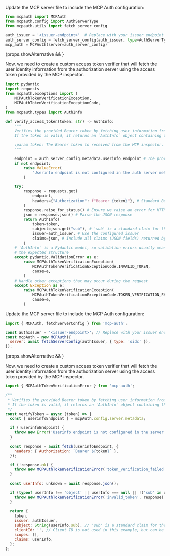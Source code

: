 

<Tabs groupId="sdk">

<TabItem value="python" label="Python">

Update the MCP server file to include the MCP Auth configuration:

```python
from mcpauth import MCPAuth
from mcpauth.config import AuthServerType
from mcpauth.utils import fetch_server_config

auth_issuer = '<issuer-endpoint>'  # Replace with your issuer endpoint
auth_server_config = fetch_server_config(auth_issuer, type=AuthServerType.OIDC)
mcp_auth = MCPAuth(server=auth_server_config)
```

{props.showAlternative && <ManualMetadataFetching oidc />}

Now, we need to create a custom access token verifier that will fetch the user identity information from the authorization server using the access token provided by the MCP inspector.

```python
import pydantic
import requests
from mcpauth.exceptions import (
    MCPAuthTokenVerificationException,
    MCPAuthTokenVerificationExceptionCode,
)
from mcpauth.types import AuthInfo

def verify_access_token(token: str) -> AuthInfo:
    """
    Verifies the provided Bearer token by fetching user information from the authorization server.
    If the token is valid, it returns an `AuthInfo` object containing the user's information.

    :param token: The Bearer token to received from the MCP inspector.
    """

    endpoint = auth_server_config.metadata.userinfo_endpoint # The provider should support the userinfo endpoint
    if not endpoint:
        raise ValueError(
            "Userinfo endpoint is not configured in the auth server metadata."
        )

    try:
        response = requests.get(
            endpoint,
            headers={"Authorization": f"Bearer {token}"}, # Standard Bearer token header
        )
        response.raise_for_status() # Ensure we raise an error for HTTP errors
        json = response.json() # Parse the JSON response
        return AuthInfo(
            token=token,
            subject=json.get("sub"), # 'sub' is a standard claim for the subject (user's ID)
            issuer=auth_issuer, # Use the configured issuer
            claims=json, # Include all claims (JSON fields) returned by the userinfo endpoint
        )
    # `AuthInfo` is a Pydantic model, so validation errors usually mean the response didn't match
    # the expected structure
    except pydantic.ValidationError as e:
        raise MCPAuthTokenVerificationException(
            MCPAuthTokenVerificationExceptionCode.INVALID_TOKEN,
            cause=e,
        )
    # Handle other exceptions that may occur during the request
    except Exception as e:
        raise MCPAuthTokenVerificationException(
            MCPAuthTokenVerificationExceptionCode.TOKEN_VERIFICATION_FAILED,
            cause=e,
        )
```

</TabItem>
<TabItem value="node" label="Node.js">

Update the MCP server file to include the MCP Auth configuration:

```js
import { MCPAuth, fetchServerConfig } from 'mcp-auth';

const authIssuer = '<issuer-endpoint>'; // Replace with your issuer endpoint
const mcpAuth = new MCPAuth({
  server: await fetchServerConfig(authIssuer, { type: 'oidc' }),
});
```

{props.showAlternative && <ManualMetadataFetching oidc />}

Now, we need to create a custom access token verifier that will fetch the user identity information from the authorization server using the access token provided by the MCP inspector.

```js
import { MCPAuthTokenVerificationError } from 'mcp-auth';

/**
 * Verifies the provided Bearer token by fetching user information from the authorization server.
 * If the token is valid, it returns an `AuthInfo` object containing the user's information.
 */
const verifyToken = async (token) => {
  const { userinfoEndpoint } = mcpAuth.config.server.metadata;

  if (!userinfoEndpoint) {
    throw new Error('Userinfo endpoint is not configured in the server metadata');
  }

  const response = await fetch(userinfoEndpoint, {
    headers: { Authorization: `Bearer ${token}` },
  });

  if (!response.ok) {
    throw new MCPAuthTokenVerificationError('token_verification_failed', response);
  }

  const userInfo: unknown = await response.json();

  if (typeof userInfo !== 'object' || userInfo === null || !('sub' in userInfo)) {
    throw new MCPAuthTokenVerificationError('invalid_token', response);
  }

  return {
    token,
    issuer: authIssuer,
    subject: String(userInfo.sub), // 'sub' is a standard claim for the subject (user's ID)
    clientId: '', // Client ID is not used in this example, but can be set if needed
    scopes: [],
    claims: userInfo,
  };
};
```

</TabItem>
</Tabs>
